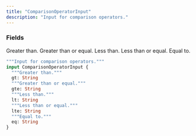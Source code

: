 ```yaml
---
title: "ComparisonOperatorInput"
description: "Input for comparison operators."
---
```


### Fields

<ResponseField name="gt" type="String">
  Greater than.
</ResponseField>

<ResponseField name="gte" type="String">
  Greater than or equal.
</ResponseField>

<ResponseField name="lt" type="String">
  Less than.
</ResponseField>

<ResponseField name="lte" type="String">
  Less than or equal.
</ResponseField>

<ResponseField name="eq" type="String">
  Equal to.
</ResponseField>


```graphql ComparisonOperatorInput
"""Input for comparison operators."""
input ComparisonOperatorInput {
  """Greater than."""
  gt: String
  """Greater than or equal."""
  gte: String
  """Less than."""
  lt: String
  """Less than or equal."""
  lte: String
  """Equal to."""
  eq: String
}
```
